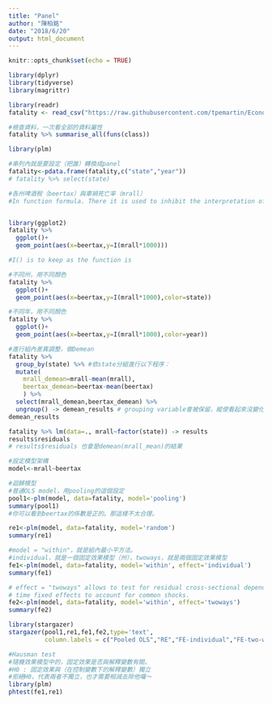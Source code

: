 ```yaml
---
title: "Panel"
author: "陳柏銘"
date: "2018/6/20"
output: html_document
---
```


```r
knitr::opts_chunk$set(echo = TRUE)
```

```r
library(dplyr)
library(tidyverse)
library(magrittr)
```

```r
library(readr)
fatality <- read_csv("https://raw.githubusercontent.com/tpemartin/Econometric-Analysis/master/Part%20II/fatality.csv")
```

```r
#檢查資料，一次看全部的資料屬性
fatality %>% summarise_all(funs(class))
```

```r
library(plm)
```

```r
#串列內就是要設定（把誰）轉換成panel
fatality<-pdata.frame(fatality,c("state","year"))
# fatality %>% select(state)
```

```r
#各州啤酒稅（beertax）與車禍死亡率（mrall）
#In function formula. There it is used to inhibit the interpretation of operators such as "+", "-", "*" and "^" as formula operators, so they are used as arithmetical operators.


library(ggplot2)
fatality %>% 
  ggplot()+
  geom_point(aes(x=beertax,y=I(mrall*1000)))

#I() is to keep as the function is 
```

```r
#不同州，用不同顏色
fatality %>% 
  ggplot()+
  geom_point(aes(x=beertax,y=I(mrall*1000),color=state))
```

```r
#不同年，用不同顏色
fatality %>% 
  ggplot()+
  geom_point(aes(x=beertax,y=I(mrall*1000),color=year))
```

```r
#進行組內差異調整，做Demean
fatality %>% 
  group_by(state) %>% #依state分組進行以下程序：
  mutate(
    mrall_demean=mrall-mean(mrall),
    beertax_demean=beertax-mean(beertax)
    ) %>%
  select(mrall_demean,beertax_demean) %>%
  ungroup() -> demean_results # grouping variable會被保留，縱使看起來沒變化。
demean_results
```

```r
fatality %>% lm(data=., mrall~factor(state)) -> results
results$residuals
# results$residuals 也會是demean(mrall_mean)的結果
```

```r
#設定模型架構
model<-mrall~beertax
```

```r
#迴歸模型
#普通OLS model，用pooling的這個設定
pool1<-plm(model, data=fatality, model='pooling')
summary(pool1)
#你可以看到beertax的係數是正的。那這樣不太合理。
```

```r
re1<-plm(model, data=fatality, model='random')
summary(re1)
```

```r
#model = "within"，就是組內最小平方法。
#individual，就是一個固定效果模型（州），twoways，就是兩個固定效果模型
fe1<-plm(model, data=fatality, model='within', effect='individual')
summary(fe1)
```

```r
# effect = "twoways" allows to test for residual cross-sectional dependence after the introduction of
# time fixed effects to account for common shocks.
fe2<-plm(model, data=fatality, model='within', effect='twoways')
summary(fe2)
```

```r
library(stargazer)
stargazer(pool1,re1,fe1,fe2,type='text',
          column.labels = c("Pooled OLS","RE","FE-individual","FE-two-ways"))
```

```r
#Hausman test
#隨機效果模型中的，固定效果是否與解釋變數有關。
#H0 : 固定效果與（在控制變數下的解釋變數）獨立
#拒絕H0，代表兩者不獨立，也才需要相減去除他囉～
library(plm)
phtest(fe1,re1)
```

